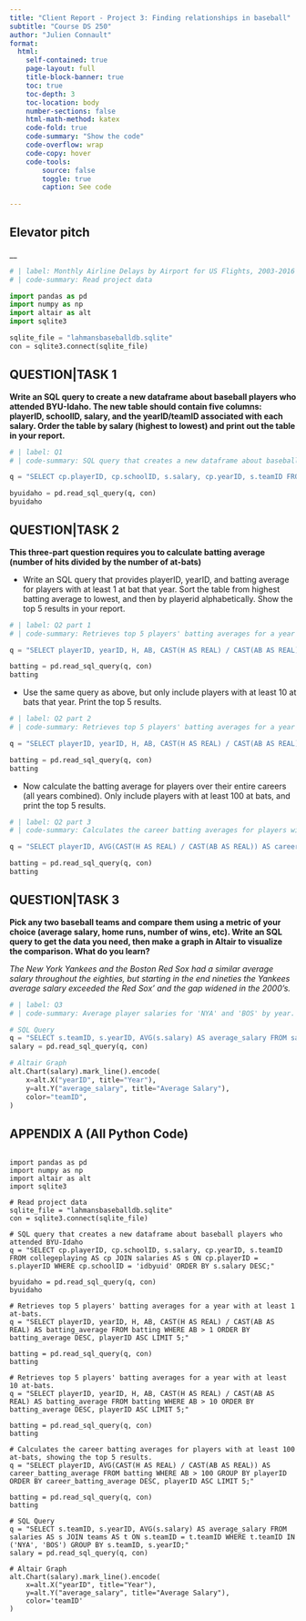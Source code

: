 ```yaml
---
title: "Client Report - Project 3: Finding relationships in baseball"
subtitle: "Course DS 250"
author: "Julien Connault"
format:
  html:
    self-contained: true
    page-layout: full
    title-block-banner: true
    toc: true
    toc-depth: 3
    toc-location: body
    number-sections: false
    html-math-method: katex
    code-fold: true
    code-summary: "Show the code"
    code-overflow: wrap
    code-copy: hover
    code-tools:
        source: false
        toggle: true
        caption: See code
    
---
```


## Elevator pitch
__

```python
# | label: Monthly Airline Delays by Airport for US Flights, 2003-2016
# | code-summary: Read project data

import pandas as pd
import numpy as np
import altair as alt
import sqlite3

sqlite_file = "lahmansbaseballdb.sqlite"
con = sqlite3.connect(sqlite_file)
```

## QUESTION|TASK 1
__Write an SQL query to create a new dataframe about baseball players who attended BYU-Idaho. The new table should contain five columns: playerID, schoolID, salary, and the yearID/teamID associated with each salary. Order the table by salary (highest to lowest) and print out the table in your report.__

```python
# | label: Q1
# | code-summary: SQL query that creates a new dataframe about baseball players who attended BYU-Idaho

q = "SELECT cp.playerID, cp.schoolID, s.salary, cp.yearID, s.teamID FROM collegeplaying AS cp JOIN salaries AS s ON cp.playerID = s.playerID WHERE cp.schoolID = 'idbyuid' ORDER BY s.salary DESC;"

byuidaho = pd.read_sql_query(q, con)
byuidaho
```


## QUESTION|TASK 2
__This three-part question requires you to calculate batting average (number of hits divided by the number of at-bats)__


- Write an SQL query that provides playerID, yearID, and batting average for players with at least 1 at bat that year. Sort the table from highest batting average to lowest, and then by playerid alphabetically. Show the top 5 results in your report.
```python
# | label: Q2 part 1
# | code-summary: Retrieves top 5 players' batting averages for a year with at least 1 at-bats.

q = "SELECT playerID, yearID, H, AB, CAST(H AS REAL) / CAST(AB AS REAL) AS batting_average FROM batting WHERE AB > 1 ORDER BY batting_average DESC, playerID ASC LIMIT 5;"

batting = pd.read_sql_query(q, con)
batting
```

- Use the same query as above, but only include players with at least 10 at bats that year. Print the top 5 results.
```python
# | label: Q2 part 2
# | code-summary: Retrieves top 5 players' batting averages for a year with at least 10 at-bats.

q = "SELECT playerID, yearID, H, AB, CAST(H AS REAL) / CAST(AB AS REAL) AS batting_average FROM batting WHERE AB > 10 ORDER BY batting_average DESC, playerID ASC LIMIT 5;"

batting = pd.read_sql_query(q, con)
batting
```

- Now calculate the batting average for players over their entire careers (all years combined). Only include players with at least 100 at bats, and print the top 5 results.
```python
# | label: Q2 part 3
# | code-summary: Calculates the career batting averages for players with at least 100 at-bats, showing the top 5 results.

q = "SELECT playerID, AVG(CAST(H AS REAL) / CAST(AB AS REAL)) AS career_batting_average FROM batting WHERE AB > 100 GROUP BY playerID ORDER BY career_batting_average DESC, playerID ASC LIMIT 5;"

batting = pd.read_sql_query(q, con)
batting
```


## QUESTION|TASK 3
__Pick any two baseball teams and compare them using a metric of your choice (average salary, home runs, number of wins, etc). Write an SQL query to get the data you need, then make a graph in Altair to visualize the comparison. What do you learn?__

_The New York Yankees and the Boston Red Sox had a similar average salary throughout the eighties, but starting in the end nineties the Yankees average salary exceeded the Red Sox' and the gap widened in the 2000's._
```python
# | label: Q3
# | code-summary: Average player salaries for 'NYA' and 'BOS' by year.

# SQL Query
q = "SELECT s.teamID, s.yearID, AVG(s.salary) AS average_salary FROM salaries AS s JOIN teams AS t ON s.teamID = t.teamID WHERE t.teamID IN ('NYA', 'BOS') GROUP BY s.teamID, s.yearID;"
salary = pd.read_sql_query(q, con)

# Altair Graph
alt.Chart(salary).mark_line().encode(
    x=alt.X("yearID", title="Year"),
    y=alt.Y("average_salary", title="Average Salary"),
    color="teamID",
)
```

## APPENDIX A (All Python Code)

```python
```
```
import pandas as pd
import numpy as np
import altair as alt
import sqlite3

# Read project data
sqlite_file = "lahmansbaseballdb.sqlite"
con = sqlite3.connect(sqlite_file)

# SQL query that creates a new dataframe about baseball players who attended BYU-Idaho
q = "SELECT cp.playerID, cp.schoolID, s.salary, cp.yearID, s.teamID FROM collegeplaying AS cp JOIN salaries AS s ON cp.playerID = s.playerID WHERE cp.schoolID = 'idbyuid' ORDER BY s.salary DESC;"

byuidaho = pd.read_sql_query(q, con)
byuidaho

# Retrieves top 5 players' batting averages for a year with at least 1 at-bats.
q = "SELECT playerID, yearID, H, AB, CAST(H AS REAL) / CAST(AB AS REAL) AS batting_average FROM batting WHERE AB > 1 ORDER BY batting_average DESC, playerID ASC LIMIT 5;"

batting = pd.read_sql_query(q, con)
batting

# Retrieves top 5 players' batting averages for a year with at least 10 at-bats.
q = "SELECT playerID, yearID, H, AB, CAST(H AS REAL) / CAST(AB AS REAL) AS batting_average FROM batting WHERE AB > 10 ORDER BY batting_average DESC, playerID ASC LIMIT 5;"

batting = pd.read_sql_query(q, con)
batting

# Calculates the career batting averages for players with at least 100 at-bats, showing the top 5 results.
q = "SELECT playerID, AVG(CAST(H AS REAL) / CAST(AB AS REAL)) AS career_batting_average FROM batting WHERE AB > 100 GROUP BY playerID ORDER BY career_batting_average DESC, playerID ASC LIMIT 5;"

batting = pd.read_sql_query(q, con)
batting

# SQL Query
q = "SELECT s.teamID, s.yearID, AVG(s.salary) AS average_salary FROM salaries AS s JOIN teams AS t ON s.teamID = t.teamID WHERE t.teamID IN ('NYA', 'BOS') GROUP BY s.teamID, s.yearID;"
salary = pd.read_sql_query(q, con)

# Altair Graph
alt.Chart(salary).mark_line().encode(
    x=alt.X("yearID", title="Year"),
    y=alt.Y("average_salary", title="Average Salary"),
    color='teamID'
)
```
```
```
